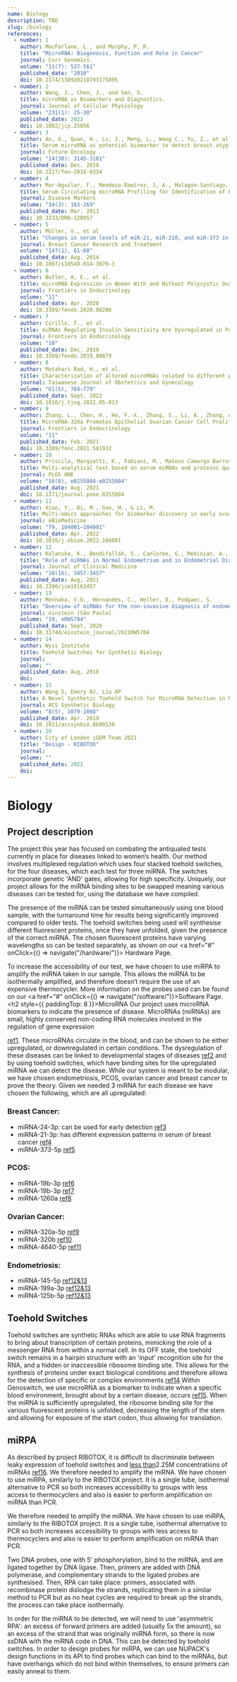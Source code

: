 ```yaml
---
name: Biology
description: TBD
slug: /biology
references:
  - number: 1
    author: MacFarlane, L., and Murphy, P, R.
    title: "MicroRNA: Biogenesis, Function and Role in Cancer"
    journal: Curr Genomics.
    volume: "11(7): 537-561"
    published_date: "2010"
    doi: 10.2174/138920210793175895
  - number: 2
    author: Wang, J., Chen, J., and Sen, S.
    title: microRNA as Biomarkers and Diagnostics.
    journal: Journal of Cellular Physiology
    volume: "231(1): 25-30"
    published_date: 2022
    doi: 10.1002/jcp.25056
  - number: 3
    author: An, X., Quan, H., Lv, J., Meng, L., Wang C., Yu, Z., et al.
    title: Serum microRNA as potential biomarker to detect breast atypical hyperplasia and early-stage breast cancer.
    journal: Future Oncology
    volume: "14(30): 3145-3161"
    published_date: Dec. 2018
    doi: 10.2217/fon-2018-0334
  - number: 4
    author: Mar-Aguilar, F., Mendoza-Ramírez, J, A., Malagón-Santiago, I., Espino-Silva, P, K., Santuario-Facio, S, K., Ruiz-Flores, P., Rodríguez-Padilla, C., and Reséndex-Pérez, D.
    title: Serum Circulating microRNA Profiling for Identification of Potential Breast Cancer Biomarkers
    journal: Disease Markers
    volume: "34(3): 163-169"
    published_date: Mar. 2013
    doi: 10.3233/DMA-120957
  - number: 5
    author: Müller, V., et al
    title: "Changes in serum levels of miR-21, miR-210, and miR-373 in HER2-positive breast cancer patients undergoing neoadjuvant therapy: a translational research project within the Geparquinto trial"
    journal: Breast Cancer Research and Treatment
    volume: "147(1), 61-68"
    published_date: Aug. 2014
    doi: 10.1007/s10549-014-3079-3
  - number: 6
    author: Butler, A, E., et al.
    title: microRNA Expression in Women With and Without Polycystic Ovarian Syndrome Matched for Body Mass Index
    journal: Frontiers in Endocrinology
    volume: "11"
    published_date: Apr. 2020
    doi: 10.3389/fendo.2020.00206
  - number: 7
    author: Cirillo, F., et al.
    title: miRNAs Regulating Insulin Sensitivity Are Dysregulated in Polycystic Ovary Syndrome (PCOS) Ovaries and Are Associated With Markers of Inflammation and Insulin Sensitivity
    journal: Frontiers in Endocrinology
    volume: "10"
    published_date: Dec. 2019
    doi: 10.3389/fendo.2019.00879
  - number: 8
    author: Motahari Rad, H., et al.
    title: Characterization of altered microRNAs related to different phenotypes of polycystic ovarian syndrome (PCOS) in serum, follicular fluid, and cumulus cells
    journal: Taiwanese Journal of Obstetrics and Gynecology
    volume: "61(5), 768–779"
    published_date: Sept. 2022
    doi: 10.1016/j.tjog.2022.05.013
  - number: 9
    author: Zhang, L., Chen, H., He, F.-X., Zhang, S., Li, A., Zhang, A., & Zhang, A.
    title: MicroRNA-320a Promotes Epithelial Ovarian Cancer Cell Proliferation and Invasion by Targeting RASSF8
    journal: Frontiers in Endocrinology
    volume: "11"
    published_date: Feb. 2021
    doi: 10.3389/fonc.2021.581932
  - number: 10
    author: Priscila, Margiotti, K., Fabiani, M., Mateus Camargo Barros-Filho, Sparacino, D., Cima, A., Longo, S., Cupellaro, M., Mesoraca, A., & Giorlandino, C.
    title: Multi-analytical test based on serum miRNAs and proteins quantification for ovarian cancer early detection
    journal: PLOS ONE
    volume: "16(8), e0255804-e0255804"
    published_date: Aug. 2021
    doi: 10.1371/journal.pone.0255804
  - number: 11
    author: Xiao, Y., Bi, M., Guo, H., & Li, M.
    title: Multi-omics approaches for biomarker discovery in early ovarian cancer diagnosis
    journal: eBioMedicine
    volume: "79, 104001–104001"
    published_date: Apr. 2022
    doi: 10.1016/j.ebiom.2022.104001
  - number: 12
    author: Kolanska, K., Bendifallah, S., Canlorbe, G., Mekinian, A., Touboul, C., Aractingi, S., Chabbert-Buffet, N., Daraï, E.
    title: "Role of miRNAs in Normal Endometrium and in Endometrial Disorders: Comprehensive Review"
    journal: Journal of Clinical Medicine
    volume: "10(16), 3457-3457"
    published_date: Aug, 2021
    doi: 10.3390/jcm10163457
  - number: 13
    author: Monnaka, V.U., Hernandes, C., Heller, D., Podgaec, S.
    title: "Overview of miRNAs for the non-invasive diagnosis of endometriosis: evidence, challenges and strategies. A systematic review"
    journal: einstein (São Paulo)
    volume: "19, eRW5704"
    published_date: Sept, 2020
    doi: 10.31744/einstein_journal/2021RW5704
  - number: 14
    author: Wyss Institute
    title: Toehold Switches for Synthetic Biology
    journal:
    volume: ""
    published_date: Aug, 2018
    doi:
  - number: 15
    author: Wang S, Emery NJ, Liu AP
    title: A Novel Synthetic Toehold Switch for MicroRNA Detection in Mammalian Cells
    journal: ACS Synthetic Biology
    volume: "8(5), 1079-1088"
    published_date: Apr. 2019
    doi: 10.1021/acssynbio.8b00530
  - number: 16
    author: City of London iGEM Team 2021
    title: "Design - RIBOTOX"
    journal:
    volume: ""
    published_date: 2021
    doi:
---
```


<h1>Biology</h1>
<h2 style={{ paddingTop: 4 }}>Project description</h2>
The project this year has focused on combating the antiquated tests currently in place for diseases
linked to women’s health. Our method involves multiplexed regulation which uses four stacked toehold
switches, for the four diseases, which each test for three miRNA. The switches incorporate genetic
'AND' gates, allowing for high specificity. Uniquely, our project allows for the miRNA binding sites
to be swapped meaning various diseases can be tested for, using the database we have compiled.

The presence of the miRNA can be tested simultaneously using one blood sample, with the turnaround
time for results being significantly improved compared to older tests. The toehold switches being
used will synthesise different fluorescent proteins, once they have unfolded, given the presence of
the correct miRNA. The chosen fluorescent proteins have varying wavelengths so can be tested
separately, as shown on our <a href="#" onClick={() => navigate("/hardware/")}>
Hardware Page</a>.

To increase the accessibility of our test, we have chosen to use miRPA to amplify the miRNA taken in
our sample. This allows the miRNA to be isothermally amplified, and therefore doesn’t require the use
of an expensive thermocycler. More information on the probes used can be found on our <a href="#" onClick={() => navigate("/software/")}>Software Page</a>.<h2 style={{ paddingTop: 8 }}>MicroRNA</h2>
Our project uses microRNA biomarkers to indicate the presence of disease. MicroRNAs (miRNAs) are
small, highly conserved non-coding RNA molecules involved in the regulation of gene expression

<u>ref1</u>. These microRNAs circulate in the blood, and can be shown to be either upregulated, or
downregulated in certain conditions. The dysregulation of these diseases can be linked to
developmental stages of diseases <u>ref2</u> and by using toehold switches, which have binding sites
for the upregulated miRNA we can detect the disease. While our system is meant to be modular, we
have chosen endometriosis, PCOS, ovarian cancer and breast cancer to prove the theory. Given we
needed 3 miRNA for each disease we have chosen the following, which are all upregulated:
<h3 style={{ paddingTop: 4 }}>Breast Cancer:</h3>
<ul>
	<li>
		miRNA-24-3p: can be used for early detection
		<u>ref3</u>
	</li>
	<li>
		miRNA-21-3p: has different expression patterns in serum of breast cancer
		<u>ref4</u>
	</li>
	<li>
		miRNA-373-5p
		<u>ref5</u>
	</li>
</ul>
<h3 style={{ paddingTop: 4 }}>PCOS:</h3>
<ul>
	<li>
		miRNA-19b-3p
		<u>ref6</u>
	</li>
	<li>
		miRNA-19b-3p
		<u>ref7</u>
	</li>
	<li>
		miRNA-1260a
		<u>ref8</u>
	</li>
</ul>
<h3 style={{ paddingTop: 4 }}>Ovarian Cancer:</h3>
<ul>
	<li>
		miRNA-320a-5p
		<u>ref9</u>
	</li>
	<li>
		miRNA-320b
		<u>ref10</u>
	</li>
	<li>
		miRNA-4640-5p
		<u>ref11</u>
	</li>
</ul>
<h3 style={{ paddingTop: 4 }}>Endometriosis:</h3>
<ul>
	<li>
		miRNA-145-5p
		<u>ref12&13</u>
	</li>
	<li>
		miRNA-199a-3p
		<u>ref12&13</u>
	</li>
	<li>
		miRNA-125b-5p
		<u>ref12&13</u>
	</li>
</ul>
<h2 style={{ paddingTop: 8 }}>Toehold Switches</h2>
Toehold switches are synthetic RNAs which are able to use RNA fragments to bring about transcription
of certain proteins, mimicking the role of a messenger RNA from within a normal cell. In its OFF
state, the toehold switch remains in a hairpin structure with an 'input' recognition site for the
RNA, and a hidden or inaccessible ribosome binding site. This allows for the synthesis of proteins
under exact biological conditions and therefore allows for the detection of specific or complex
environments
<u>ref14</u>
Within Genoswitch, we use microRNA as a biomarker to indicate when a specific blood environment,
brought about by a certain disease, occurs
<u>ref15</u>. When the miRNA is sufficiently upregulated, the ribosome binding site for the various fluorescent
proteins is unfolded, decreasing the length of the stem and allowing for exposure of the start codon,
thus allowing for translation.

<h2 style={{ paddingTop: 8 }}>miRPA</h2>
As described by project RIBOTOX, it is difficult to discriminate between leaky expression of toehold
switches and <u>less than</u>2.25M concentrations of miRNAs <u>ref16</u>. We therefore needed to amplify
the miRNA. We have chosen to use miRPA, similarly to the RIBOTOX project. It is a single tube, isothermal
alternative to PCR so both increases accessibility to groups with less access to thermocyclers and also
is easier to perform amplification on miRNA than PCR.

We therefore needed to amplify the miRNA. We have chosen to use miRPA, similarly to the RIBOTOX project. It is a single tube, isothermal alternative to PCR so both increases accessibility to groups with less access to thermocyclers and also is easier to perform amplification on miRNA than PCR.

Two DNA probes, one with 5' phosphorylation, bind to the miRNA, and are ligated together by DNA ligase.
Then, primers are added with DNA polymerase, and complementary strands to the ligated probes are synthesised.
Then, RPA can take place: primers, associated with recombinase protein dislodge the strands, replicating them in a similar method to PCR but as no heat cycles are required to break up the strands, the process can take place isothermally.

In order for the miRNA to be detected, we will need to use 'asymmetric RPA': an excess of forward primers are added (usually 5x the amount), so an excess of the strand that was originally miRNA form, so there is now ssDNA with the miRNA code in DNA.
This can be detected by toehold switches.
In order to design probes for miRPA, we can use NUPACK's design functions in its API to find probes which can bind to the miRNAs, but have overhangs which do not bind within themselves, to ensure primers can easily anneal to them.

